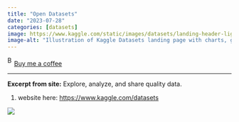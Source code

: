 ```yaml
---
title: "Open Datasets"
date: "2023-07-28"
categories: [datasets]
image: https://www.kaggle.com/static/images/datasets/landing-header-light.svg
image-alt: "Illustration of Kaggle Datasets landing page with charts, graphs, and a person interacting with data visualizations."
---
```


<link href="https://fonts.googleapis.com/css?family=Cookie" rel="stylesheet"><a class="bmc-button" target="_blank" href="https://www.buymeacoffee.com/JoscelinRocha">![Buy me a coffee](https://cdn.buymeacoffee.com/buttons/bmc-new-btn-logo.svg){alt="Buy me a coffee" width="15" height="21"}Buy me a coffee</a>

------------------------------------------------------------------------

**Excerpt from site:** Explore, analyze, and share quality data.

1.  website here: <https://www.kaggle.com/datasets>

![](https://www.kaggle.com/static/images/datasets/landing-header-light.svg)
